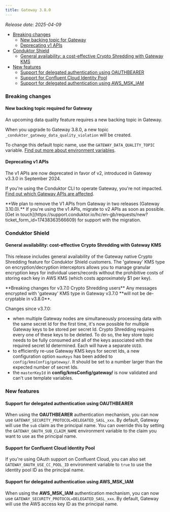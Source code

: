 ```yaml
---
title: Gateway 3.8.0
---
```


*Release date: 2025-04-09*

- [Breaking changes](#breaking-changes)
   - [New backing topic for Gateway](#new-backing-topic-required-for-gateway)
   - [Deprecating v1 APIs](#deprecating-v1-apis)
- [Conduktor Shield](#conduktor-shield)
   - [General availability: a cost-effective Crypto Shredding with Gateway KMS](#general-availability-cost-effective-crypto-shredding-with-gateway-kms)
- [New features](#new-features)
   - [Support for delegated authentication using OAUTHBEARER](#support-for-delegated-authentication-using-oauthbearer)
   - [Support for Confluent Cloud Identity Pool](#support-for-confluent-cloud-identity-pool)
   - [Support for delegated authentication using AWS_MSK_IAM](#support-for-delegated-authentication-using-aws_msk_iam)

### Breaking changes

#### New backing topic required for Gateway

An upcoming data quality feature requires a new backing topic in Gateway.

When you upgrade to Gateway 3.8.0, a new topic `_conduktor_gateway_data_quality_violation` will be created.

To change this default topic name, use the `GATEWAY_DATA_QUALITY_TOPIC` variable. [Find out more about environment variables](https://docs.conduktor.io/gateway/configuration/env-variables/#topics-names).

#### Deprecating v1 APIs

The v1 APIs are now deprecated in favor of v2, introduced in Gateway v3.3.0 in September 2024.  

If you're using the Conduktor CLI to operate Gateway, you're not impacted. [Find out which Gateway APIs are affected](https://developers.conduktor.io/?product=gateway&version=3.6.1&gatewayApiVersion=v1).

<Warning>
**We plan to remove the V1 APIs from Gateway in two releases (Gateway 3.10.0).** If you're using the v1 APIs, migrate to v2 APIs as soon as possible. [Get in touch](https://support.conduktor.io/hc/en-gb/requests/new?ticket_form_id=17438363566609) for support with the migration.
</Warning>

### Conduktor Shield

#### General availability: cost-effective Crypto Shredding with Gateway KMS

This release includes general availability of the Gateway native Crypto Shredding feature for Conduktor Shield customers. The 'gateway' KMS type on encryption/decryption interceptors allows you to manage granular encryption keys for individual users/records without the prohibitive costs of storing each key in AWS KMS (which costs approximately $1 per key).

<Warning>
**Breaking changes for v3.7.0 Crypto Shredding users**
Any messages encrypted with 'gateway' KMS type in Gateway v3.7.0 **will not be de-cryptable in v3.8.0**.
</Warning>

Changes since v3.7.0:

- when multiple Gateway nodes are simultaneously processing data with the same secret Id for the first time, it's now possible for multiple Gateway keys to be stored per secret Id. Crypto Shredding requires every one of these keys to be deleted. To do so, the key store topic needs to be fully consumed and all of the keys associated with the required secret Id determined. Each will have a separate `UUID`.
- to efficiently re-use Gateway KMS keys for secret Ids, a new configuration option `maxKeys` has been added to `config/kmsConfig/gateway/`. It should be set to a number larger than the expected number of secret Ids.
- the `masterKeyId` in **config/kmsConfig/gateway/** is now validated and can't use template variables.

### New features

#### Support for delegated authentication using OAUTHBEARER

When using the **OAUTHBEARER** authentication mechanism, you can now use `GATEWAY_SECURITY_PROTOCOL=DELEGATED_SASL_xxx`. By default, Gateway will use the `sub` claim as the principal name. You can override this by setting the `GATEWAY_OAUTH_SUB_CLAIM_NAME` environment variable to the claim you want to use as the principal name. 

#### Support for Confluent Cloud Identity Pool

If you're using OAuth support on Confluent Cloud, you can also set `GATEWAY_OAUTH_USE_CC_POOL_ID` environment variable to `true` to use the identity pool ID as the principal name.

#### Support for delegated authentication using AWS_MSK_IAM

When using the **AWS_MSK_IAM** authentication mechanism, you can now use `GATEWAY_SECURITY_PROTOCOL=DELEGATED_SASL_xxx`. By default, Gateway will use the AWS access key ID as the principal name.
